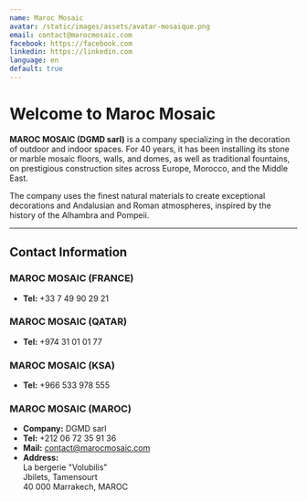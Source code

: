 ```yaml
---
name: Maroc Mosaic
avatar: /static/images/assets/avatar-mosaique.png
email: contact@marocmosaic.com
facebook: https://facebook.com
linkedin: https://linkedin.com
language: en
default: true
---
```


# Welcome to Maroc Mosaic

**MAROC MOSAIC (DGMD sarl)** is a company specializing in the decoration of outdoor and indoor spaces. For 40 years, it has been installing its stone or marble mosaic floors, walls, and domes, as well as traditional fountains, on prestigious construction sites across Europe, Morocco, and the Middle East. 

The company uses the finest natural materials to create exceptional decorations and Andalusian and Roman atmospheres, inspired by the history of the Alhambra and Pompeii.

---

## Contact Information

### MAROC MOSAIC (FRANCE)
- **Tel:** +33 7 49 90 29 21

### MAROC MOSAIC (QATAR)
- **Tel:** +974 31 01 01 77

### MAROC MOSAIC (KSA)
- **Tel:** +966 533 978 555

### MAROC MOSAIC (MAROC)
- **Company:** DGMD sarl  
- **Tel:** +212 06 72 35 91 36  
- **Mail:** [contact@marocmosaic.com](mailto:contact@marocmosaic.com)  
- **Address:**  
  La bergerie "Volubilis"  
  Jbilets, Tamensourt  
  40 000 Marrakech, MAROC
